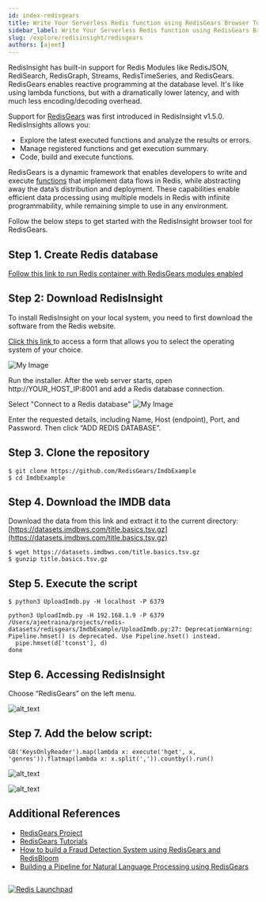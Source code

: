 ```yaml
---
id: index-redisgears
title: Write Your Serverless Redis function using RedisGears Browser Tool
sidebar_label: Write Your Serverless Redis function using RedisGears Browser Tool
slug: /explore/redisinsight/redisgears
authors: [ajeet]
---
```



<Authors frontMatter={frontMatter} />

RedisInsight has built-in support for Redis Modules like RedisJSON, RediSearch, RedisGraph, Streams, RedisTimeSeries, and RedisGears. RedisGears enables reactive programming at the database level. It's like using lambda functions, but with a dramatically lower latency, and with much less encoding/decoding overhead.

Support for [RedisGears](https://oss.redis.com/redisgears/) was first introduced in RedisInsight v1.5.0. RedisInsights allows you:

- Explore the latest executed functions and analyze the results or errors.
- Manage registered functions and get execution summary.
- Code, build and execute functions.

RedisGears is a dynamic framework that enables developers to write and execute [functions](https://oss.redis.com/redisgears/functions.html) that implement data flows in Redis, while abstracting away the data’s distribution and deployment. These capabilities enable efficient data processing using multiple models in Redis with infinite programmability, while remaining simple to use in any environment.

Follow the below steps to get started with the RedisInsight browser tool for RedisGears.

## Step 1. Create Redis database

[Follow this link to run Redis container with RedisGears modules enabled ](/explore/redismod)

## Step 2: Download RedisInsight

To install RedisInsight on your local system, you need to first download the software from the Redis website.

[Click this link ](https://redis.com/redis-enterprise/redis-insight/#insight-form) to access a form that allows you to select the operating system of your choice.

![My Image](images/redisinsightinstall.png)

Run the installer. After the web server starts, open http://YOUR_HOST_IP:8001 and add a Redis database connection.

Select "Connect to a Redis database"
![My Image](images/redisinsight4.png)

Enter the requested details, including Name, Host (endpoint), Port, and Password. Then click “ADD REDIS DATABASE”.

## Step 3. Clone the repository

```
$ git clone https://github.com/RedisGears/ImdbExample
$ cd ImdbExample
```

## Step 4. Download the IMDB data

Download the data from this link and extract it to the current directory: [https://datasets.imdbws.com/title.basics.tsv.gz](https://datasets.imdbws.com/title.basics.tsv.gz)

```
$ wget https://datasets.imdbws.com/title.basics.tsv.gz
$ gunzip title.basics.tsv.gz
```

## Step 5. Execute the script

```
$ python3 UploadImdb.py -H localhost -P 6379

python3 UploadImdb.py -H 192.168.1.9 -P 6379
/Users/ajeetraina/projects/redis-datasets/redisgears/ImdbExample/UploadImdb.py:27: DeprecationWarning: Pipeline.hmset() is deprecated. Use Pipeline.hset() instead.
  pipe.hmset(d['tconst'], d)
done
```

## Step 6. Accessing RedisInsight

Choose “RedisGears” on the left menu.

![alt_text](images/image1.png)

## Step 7. Add the below script:

```
GB('KeysOnlyReader').map(lambda x: execute('hget', x, 'genres')).flatmap(lambda x: x.split(',')).countby().run()
```

![alt_text](images/image2.png)

![alt_text](images/image3.png)

## Additional References

- [RedisGears Project](https://oss.redis.com/redisgears/)
- [RedisGears Tutorials](/howtos/redisgears)
- [How to build a Fraud Detection System using RedisGears and RedisBloom](/howtos/frauddetection)
- [Building a Pipeline for Natural Language Processing using RedisGears](/howtos/nlp)

##

<div>
  <a
    href="https://launchpad.redis.com"
    target="_blank"
    rel="noopener"
    className="link">
    <img
      src="/img/launchpad.png"
      className="thumb"
      loading="lazy"
      alt="Redis Launchpad"
    />
  </a>
</div>
